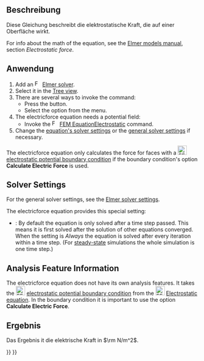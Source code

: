 <languages/>

{{Docnav/de
|[[FEM_EquationElectrostatic/de|GleichungElektrostatik]]
|[[FEM_EquationMagnetodynamic/de|GleichungElektrodynamik]]
|[[FEM_Workbench/de|FEM]]
|IconL=FEM_EquationElectrostatic.svg
|IconR=FEM_EquationMagnetodynamic.svg
|IconC=Workbench_FEM.svg
}}

<div class="mw-translate-fuzzy">
{{GuiCommand/de
|Name=FEM EquationElectricforce
|Name/de=FEM GleichungElektrischeKraft
|MenuLocation=Lösen → Electromagnetic Equations → Gleichung für elektrische Kraft
|Workbenches=[[FEM_Workbench/de|FEM]]
|Version=0.19
|SeeAlso=[[FEM_EquationElectrostatic/de|FEM GleichungElektrostatik]]
}}
</div>

<span id="Description"></span>
==Beschreibung==

Diese Gleichung beschreibt die elektrostatische Kraft, die auf einer Oberfläche wirkt.

For info about the math of the equation, see the [http://www.elmerfem.org/blog/documentation/ Elmer models manual], section ''Electrostatic force''.

<span id="Usage"></span>
==Anwendung==

# Add an [[Image:FEM_SolverElmer.svg|16px|link=FEM_SolverElmer#Equations]] [[FEM_SolverElmer#Equations|Elmer solver]].
# Select it in the [[Tree_view|Tree view]].
# There are several ways to invoke the command:
#* Press the {{Button|[[Image:FEM_EquationElectricforce.svg|16px]] [[FEM_EquationElectricforce|Electricforce Equation]]}} button.
#* Select the {{MenuCommand|Solve → Electromagnetic Equations → [[Image:FEM_EquationElectricforce.svg|16px]] Electricforce Equation}} option from the menu.
# The electricforce equation needs a potential field:
#* Invoke the [[Image:FEM_EquationElectrostatic.svg|16px|link=FEM_EquationElectrostatic]] [[FEM_EquationElectrostatic|FEM EquationElectrostatic]] command.
# Change the [[#Solver_Settings|equation's solver settings]] or the [[FEM_SolverElmer_SolverSettings|general solver settings]] if necessary.

The electricforce equation only calculates the force for faces with a [[Image:FEM_ConstraintElectrostaticPotential.svg|24px]] [[FEM_ConstraintElectrostaticPotential|electrostatic potential boundary condition]] if the boundary condition's option '''Calculate Electric Force''' is used.

==Solver Settings==

For the general solver settings, see the [[FEM_SolverElmer_SolverSettings|Elmer solver settings]].

The electricforce equation provides this special setting:
* {{PropertyData|Exec Solver}}: By default the equation is only solved after a time step passed. This means it is first solved after the solution of other equations converged. When the setting is ''Always'' the equation is solved after every iteration within a time step. (For [[FEM_SolverElmer_SolverSettings#Type|steady-state]] simulations the whole simulation is one time step.)

==Analysis Feature Information==

The electricforce equation does not have its own analysis features. It takes the [[Image:FEM_ConstraintElectrostaticPotential.svg|24px]] [[FEM_ConstraintElectrostaticPotential|electrostatic potential boundary condition]] from the [[Image:FEM_EquationElectrostatic.svg|24px]] [[FEM_EquationElectrostatic|Electrostatic equation]]. In the boundary condition it is important to use the option '''Calculate Electric Force'''.

<span id="Result"></span>
==Ergebnis==

Das Ergebnis it die elektrische Kraft in <math>\rm N/m^2</math>.


{{Docnav/de
|[[FEM_EquationElectrostatic/de|GleichungElektrostatik]]
|[[FEM_EquationMagnetodynamic/de|GleichungElektrodynamik]]
|[[FEM_Workbench/de|FEM]]
|IconL=FEM_EquationElectrostatic.svg
|IconR=FEM_EquationMagnetodynamic.svg
|IconC=Workbench_FEM.svg
}}

{{FEM Tools navi{{#translation:}}}}
{{Userdocnavi{{#translation:}}}}